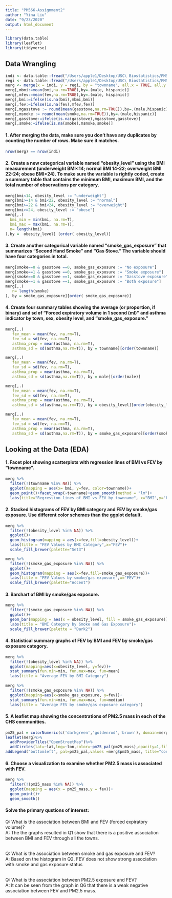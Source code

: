 ```yaml
---
title: "PM566-Assignment2"
author: "Yina Liu"
date: "9/23/2020"
output: html_document
---
```


```r
library(data.table)
library(leaflet)
library(tidyverse)
```

## Data Wrangling 
```r
indi <- data.table::fread("/Users/apple1/Desktop/USC\ Biostatistics/PM566/HW/HW2/chs_individual.csv")
regi <- data.table::fread("/Users/apple1/Desktop/USC\ Biostatistics/PM566/HW/HW2/chs_regional.csv")
merg <- merge(x = indi, y = regi, by = "townname", all.x = TRUE, all.y = FALSE)
merg[,mbmi:=mean(bmi,na.rm=TRUE),by=.(male, hispanic)]
merg[,mfev:=mean(fev,na.rm=TRUE),by=.(male, hispanic)]
merg[,bmi:=ifelse(is.na(bmi),mbmi,bmi)]
merg[,fev:=ifelse(is.na(fev),mfev,fev)]
merg[,mgasstove := round(mean(gasstove,na.rm=TRUE)),by=.(male,hispanic)]
merg[,msmoke := round(mean(smoke,na.rm=TRUE)),by=.(male,hispanic)]
merg[,gasstove:=ifelse(is.na(gasstove),mgasstove,gasstove)]
merg[,smoke:=ifelse(is.na(smoke),msmoke,smoke)]
```

#### 1. After merging the data, make sure you don’t have any duplicates by counting the number of rows. Make sure it matches.
```r
nrow(merg) == nrow(indi)
```

#### 2. Create a new categorical variable named “obesity_level” using the BMI measurement (underweight BMI<14; normal BMI 14-22; overweight BMI 22-24; obese BMI>24). To make sure the variable is rightly coded, create a summary table that contains the minimum BMI, maximum BMI, and the total number of observations per category.
```r
merg[bmi<14, obesity_level := "underweight"]
merg[bmi>=14 & bmi<22, obesity_level := "normal"]
merg[bmi>=22 & bmi<24, obesity_level := "overweight"]
merg[bmi>=24, obesity_level := "obese"]
merg[,.(
  bmi_min = min(bmi, na.rm=T),
  bmi_max = max(bmi, na.rm=T),
  n= length(bmi)
),by =  obesity_level] [order( obesity_level)]
```

#### 3. Create another categorical variable named “smoke_gas_exposure” that summarizes “Second Hand Smoke” and “Gas Stove.” The variable should have four categories in total.
```r
merg[smoke==0 & gasstove ==0, smoke_gas_exposure := "No exposure"]
merg[smoke==1 & gasstove ==0, smoke_gas_exposure := "Smoke exposure"]
merg[smoke==0 & gasstove ==1, smoke_gas_exposure := "Gasstove exposure"]
merg[smoke==1 & gasstove ==1, smoke_gas_exposure := "Both exposure"]
merg[,.(
   n= length(smoke)
), by = smoke_gas_exposure][order( smoke_gas_exposure)]
```

#### 4. Create four summary tables showing the average (or proportion, if binary) and sd of “Forced expiratory volume in 1 second (ml)” and asthma indicator by town, sex, obesity level, and “smoke_gas_exposure.”
```r
merg[,.(
   fev_mean = mean(fev, na.rm=T),
   fev_sd = sd(fev, na.rm=T), 
   asthma_prop = mean(asthma, na.rm=T),
   asthma_sd = sd(asthma,na.rm=T)), by = townname][order(townname)]

merg[,.(
   fev_mean = mean(fev, na.rm=T),
   fev_sd = sd(fev, na.rm=T),
   asthma_prop = mean(asthma, na.rm=T),
   asthma_sd = sd(asthma,na.rm=T)), by = male][order(male)]

merg[,.(
   fev_mean = mean(fev, na.rm=T),
   fev_sd = sd(fev, na.rm=T),
   asthma_prop = mean(asthma, na.rm=T),
   asthma_sd = sd(asthma,na.rm=T)), by = obesity_level][order(obesity_level)]

merg[,.(
   fev_mean = mean(fev, na.rm=T),
   fev_sd = sd(fev, na.rm=T),
   asthma_prop = mean(asthma, na.rm=T),
   asthma_sd = sd(asthma,na.rm=T)), by = smoke_gas_exposure][order(smoke_gas_exposure)]
```


## Looking at the Data (EDA)
#### 1. Facet plot showing scatterplots with regression lines of BMI vs FEV by “townname”.
```r
merg %>%
  filter(!(townname %in% NA)) %>%
  ggplot(mapping = aes(x= bmi, y=fev, color=townname))+
  geom_point()+facet_wrap(~townname)+geom_smooth(method = "lm")+
  labs(title="Regression lines of BMI vs FEV by townname", x="BMI",y="FEV")
```


#### 2. Stacked histograms of FEV by BMI category and FEV by smoke/gas exposure. Use different color schemes than the ggplot default.
```r
merg %>%
  filter(!(obesity_level %in% NA)) %>% 
  ggplot()+
  geom_histogram(mapping = aes(x=fev,fill=obesity_level))+
  labs(title = "FEV Values by BMI Category",x="FEV")+
  scale_fill_brewer(palette="Set3")

merg %>%
  filter(!(smoke_gas_exposure %in% NA)) %>% 
  ggplot()+
  geom_histogram(mapping = aes(x=fev,fill=smoke_gas_exposure))+
  labs(title = "FEV Values by smoke/gas exposure",x="FEV")+
  scale_fill_brewer(palette="Accent")
```


#### 3. Barchart of BMI by smoke/gas exposure.
```r
merg %>% 
  filter(!(smoke_gas_exposure %in% NA)) %>% 
  ggplot()+
  geom_bar(mapping = aes(x = obesity_level, fill = smoke_gas_exposure))+
  labs(title = "BMI Category by Smoke and Gas Exposure")+
  scale_fill_brewer(palette = "Dark2")
```


#### 4. Statistical summary graphs of FEV by BMI and FEV by smoke/gas exposure category.
```r
merg %>%
  filter(!(obesity_level %in% NA)) %>%
  ggplot(mapping=aes(x=obesity_level, y=fev))+
  stat_summary(fun.min=min, fun.max=max, fun=mean)
  labs(title = "Average FEV by BMI Category")
  
merg %>%
  filter(!(smoke_gas_exposure %in% NA)) %>%
  ggplot(mapping=aes(x=smoke_gas_exposure, y=fev))+
  stat_summary(fun.min=min, fun.max=max, fun=median)
  labs(title = "Average FEV by smoke/gas exposure category")
```


#### 5. A leaflet map showing the concentrations of PM2.5 mass in each of the CHS communities.
```r
pm25_pal = colorNumeric(c('darkgreen','goldenrod','brown'), domain=merg$pm25_mass)
leaflet(merg)%>%
  addProviderTiles("OpenStreetMap")%>%
  addCircles(lat=~lat,lng=~lon,color=~pm25_pal(pm25_mass),opacity=1,fillOpacity=1, radius=500)%>%
addLegend("bottomleft", pal=pm25_pal,values =merg$pm25_mass, title="concentration of PM2.5 Mass in each of the CHS communities", opacity=1)
```

#### 6. Choose a visualization to examine whether PM2.5 mass is associated with FEV.
```r
merg %>% 
  filter(!(pm25_mass %in% NA)) %>%
  ggplot(mapping = aes(x = pm25_mass,y = fev))+
  geom_point()+
  geom_smooth()
```

#### Solve the primary qustions of interest:
Q: What is the association between BMI and FEV (forced expiratory volume)?  
A: The the graphs resulted in Q1 show that there is a positive association between BMI and FEV through all the towns.  
<br>

Q: What is the association between smoke and gas exposure and FEV?   
A: Based on the histogram in Q2, FEV does not show strong association with smoke and gas exposure status  
<br>

Q: What is the association between PM2.5 exposure and FEV?  
A: It can be seen from the graph in Q6 that there is a weak negative association between FEV and PM2.5 mass.
